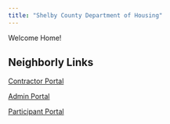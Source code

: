 ```yaml
---
title: "Shelby County Department of Housing"
---
```


Welcome Home!

## Neighborly Links

[Contractor Portal](https://portal.neighborlysoftware.com/SHELBYCOUNTYTN/contractor)

[Admin Portal](https://portal.neighborlysoftware.com/SHELBYCOUNTYTN/administrator)

[Participant Portal](https://portal.neighborlysoftware.com/SHELBYCOUNTYTN/participant)
